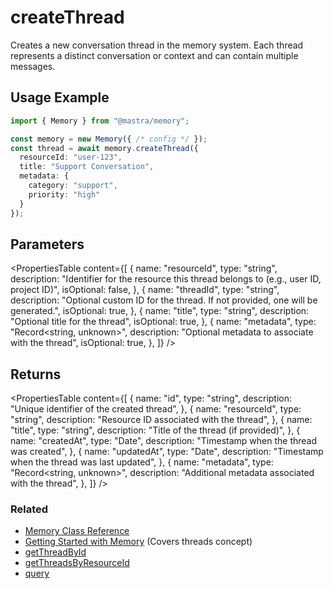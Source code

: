 # createThread

Creates a new conversation thread in the memory system. Each thread represents a distinct conversation or context and can contain multiple messages.

## Usage Example

```typescript
import { Memory } from "@mastra/memory";

const memory = new Memory({ /* config */ });
const thread = await memory.createThread({
  resourceId: "user-123",
  title: "Support Conversation",
  metadata: {
    category: "support",
    priority: "high"
  }
});
```

## Parameters

<PropertiesTable
  content={[
    {
      name: "resourceId",
      type: "string",
      description: "Identifier for the resource this thread belongs to (e.g., user ID, project ID)",
      isOptional: false,
    },
    {
      name: "threadId",
      type: "string",
      description: "Optional custom ID for the thread. If not provided, one will be generated.",
      isOptional: true,
    },
    {
      name: "title",
      type: "string",
      description: "Optional title for the thread",
      isOptional: true,
    },
    {
      name: "metadata",
      type: "Record<string, unknown>",
      description: "Optional metadata to associate with the thread",
      isOptional: true,
    },
  ]}
/>

## Returns

<PropertiesTable
  content={[
    {
      name: "id",
      type: "string",
      description: "Unique identifier of the created thread",
    },
    {
      name: "resourceId",
      type: "string",
      description: "Resource ID associated with the thread",
    },
    {
      name: "title",
      type: "string",
      description: "Title of the thread (if provided)",
    },
    {
      name: "createdAt",
      type: "Date",
      description: "Timestamp when the thread was created",
    },
    {
      name: "updatedAt",
      type: "Date",
      description: "Timestamp when the thread was last updated",
    },
    {
      name: "metadata",
      type: "Record<string, unknown>",
      description: "Additional metadata associated with the thread",
    },
  ]}
/>

### Related

- [Memory Class Reference](/reference/memory/Memory.mdx)
- [Getting Started with Memory](/docs/memory/overview.mdx) (Covers threads concept)
- [getThreadById](/reference/memory/getThreadById.mdx)
- [getThreadsByResourceId](/reference/memory/getThreadsByResourceId.mdx)
- [query](/reference/memory/query.mdx)